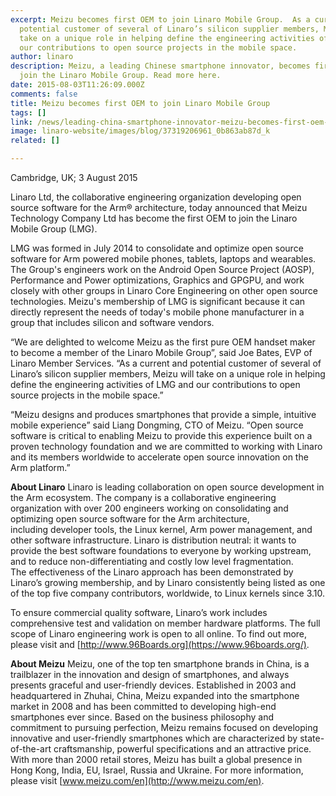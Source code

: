 ```yaml
---
excerpt: Meizu becomes first OEM to join Linaro Mobile Group.  As a current and
  potential customer of several of Linaro’s silicon supplier members, Meizu will
  take on a unique role in helping define the engineering activities of LMG and
  our contributions to open source projects in the mobile space.
author: linaro
description: Meizu, a leading Chinese smartphone innovator, becomes first OEM to
  join the Linaro Mobile Group. Read more here.
date: 2015-08-03T11:26:09.000Z
comments: false
title: Meizu becomes first OEM to join Linaro Mobile Group
tags: []
link: /news/leading-china-smartphone-innovator-meizu-becomes-first-oem-to-join-linaro-mobile-group/
image: linaro-website/images/blog/37319206961_0b863ab87d_k
related: []

---
```


Cambridge, UK; 3 August 2015

Linaro Ltd, the collaborative engineering organization developing open source software for the Arm® architecture, today announced that Meizu Technology Company Ltd has become the first OEM to join the Linaro Mobile Group (LMG).

LMG was formed in July 2014 to consolidate and optimize open source software for Arm powered mobile phones, tablets, laptops and wearables. The Group's engineers work on the Android Open Source Project (AOSP), Performance and Power optimizations, Graphics and GPGPU, and work closely with other groups in Linaro Core Engineering on other open source technologies. Meizu's membership of LMG is significant because it can directly represent the needs of today's mobile phone manufacturer in a group that includes silicon and software vendors.

“We are delighted to welcome Meizu as the first pure OEM handset maker to become a member of the Linaro Mobile Group”, said Joe Bates, EVP of Linaro Member Services. “As a current and potential customer of several of Linaro’s silicon supplier members, Meizu will take on a unique role in helping define the engineering activities of LMG and our contributions to open source projects in the mobile space.”

“Meizu designs and produces smartphones that provide a simple, intuitive mobile experience” said Liang Dongming, CTO of Meizu. “Open source software is critical to enabling Meizu to provide this experience built on a proven technology foundation and we are committed to working with Linaro and its members worldwide to accelerate open source innovation on the Arm platform.”

**About Linaro**
Linaro is leading collaboration on open source development in the Arm ecosystem. The company is a collaborative engineering organization with over 200 engineers working on consolidating and optimizing open source software for the Arm architecture, including developer tools, the Linux kernel, Arm power management, and other software infrastructure. Linaro is distribution neutral: it wants to provide the best software foundations to everyone by working upstream, and to reduce non-differentiating and costly low level fragmentation. The effectiveness of the Linaro approach has been demonstrated by Linaro’s growing membership, and by Linaro consistently being listed as one of the top five company contributors, worldwide, to Linux kernels since 3.10.

To ensure commercial quality software, Linaro’s work includes comprehensive test and validation on member hardware platforms. The full scope of Linaro engineering work is open to all online. To find out more, please visit [ ]()and [http://www.96Boards.org](https://www.96boards.org/).

**About Meizu**
Meizu, one of the top ten smartphone brands in China, is a trailblazer in the innovation and design of smartphones, and always presents graceful and user-friendly devices. Established in 2003 and headquartered in Zhuhai, China, Meizu expanded into the smartphone market in 2008 and has been committed to developing high-end smartphones ever since. Based on the business philosophy and commitment to pursuing perfection, Meizu remains focused on developing innovative and user-friendly smartphones which are characterized by state-of-the-art craftsmanship, powerful specifications and an attractive price. With more than 2000 retail stores, Meizu has built a global presence in Hong Kong, India, EU, Israel, Russia and Ukraine. For more information, please visit [www.meizu.com/en](http://www.meizu.com/en).
